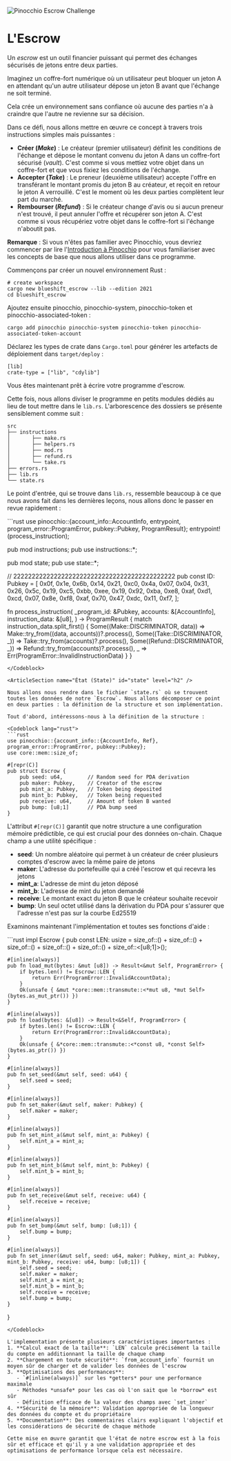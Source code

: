 ![Pinocchio Escrow Challenge](/graphics/challenge-banners/pinocchio-escrow.png)

# L'Escrow

Un *escrow* est un outil financier puissant qui permet des échanges sécurisés de jetons entre deux parties.

Imaginez un coffre-fort numérique où un utilisateur peut bloquer un jeton A en attendant qu'un autre utilisateur dépose un jeton B avant que l'échange ne soit terminé. 

Cela crée un environnement sans confiance où aucune des parties n'a à craindre que l'autre ne revienne sur sa décision.

Dans ce défi, nous allons mettre en œuvre ce concept à travers trois instructions simples mais puissantes :
- **Créer (*Make*)** : Le créateur (premier utilisateur) définit les conditions de l'échange et dépose le montant convenu du jeton A dans un coffre-fort sécurisé (*vault*). C'est comme si vous mettiez votre objet dans un coffre-fort et que vous fixiez les conditions de l'échange.
- **Accepter (*Take*)** : Le preneur (deuxième utilisateur) accepte l'offre en transférant le montant promis du jeton B au créateur, et reçoit en retour le jeton A verrouillé. C'est le moment où les deux parties complètent leur part du marché.
- **Rembourser (*Refund*)** : Si le créateur change d'avis ou si aucun preneur n'est trouvé, il peut annuler l'offre et récupérer son jeton A. C'est comme si vous récupériez votre objet dans le coffre-fort si l'échange n'aboutit pas.

**Remarque** : Si vous n'êtes pas familier avec Pinocchio, vous devriez commencer par lire l'[Introduction à Pinocchio](/en/courses/introduction-to-pinocchio) pour vous familiariser avec les concepts de base que nous allons utiliser dans ce programme.

<ArticleSection name="Installation" id="installation" level="h2" />

Commençons par créer un nouvel environnement Rust :

```
# create workspace
cargo new blueshift_escrow --lib --edition 2021
cd blueshift_escrow
```

Ajoutez ensuite pinocchio, pinocchio-system, pinocchio-token et pinocchio-associated-token :

```
cargo add pinocchio pinocchio-system pinocchio-token pinocchio-associated-token-account
```

Déclarez les types de crate dans `Cargo.toml` pour générer les artefacts de déploiement dans `target/deploy` :

```
[lib]
crate-type = ["lib", "cdylib"]
```

Vous êtes maintenant prêt à écrire votre programme d'escrow.

<ArticleSection name="Modèle" id="template" level="h2" />

Cette fois, nous allons diviser le programme en petits modules dédiés au lieu de tout mettre dans le `lib.rs`. L'arborescence des dossiers se présente sensiblement comme suit :

```
src
├── instructions
│       ├── make.rs
│       ├── helpers.rs
│       ├── mod.rs
│       ├── refund.rs
│       └── take.rs
├── errors.rs
├── lib.rs
└── state.rs
```

Le point d'entrée, qui se trouve dans `lib.rs`, ressemble beaucoup à ce que nous avons fait dans les dernières leçons, nous allons donc le passer en revue rapidement :

<Codeblock lang="rust">
```rust
use pinocchio::{account_info::AccountInfo, entrypoint, program_error::ProgramError, pubkey::Pubkey, ProgramResult};
entrypoint!(process_instruction);

pub mod instructions;
pub use instructions::*;

pub mod state;
pub use state::*;

// 22222222222222222222222222222222222222222222
pub const ID: Pubkey = [
    0x0f, 0x1e, 0x6b, 0x14, 0x21, 0xc0, 0x4a, 0x07,
    0x04, 0x31, 0x26, 0x5c, 0x19, 0xc5, 0xbb, 0xee,
    0x19, 0x92, 0xba, 0xe8, 0xaf, 0xd1, 0xcd, 0x07,
    0x8e, 0xf8, 0xaf, 0x70, 0x47, 0xdc, 0x11, 0xf7,
];

fn process_instruction(
    _program_id: &Pubkey,
    accounts: &[AccountInfo],
    instruction_data: &[u8],
) -> ProgramResult {
    match instruction_data.split_first() {
        Some((Make::DISCRIMINATOR, data)) => Make::try_from((data, accounts))?.process(),
        Some((Take::DISCRIMINATOR, _)) => Take::try_from(accounts)?.process(),
        Some((Refund::DISCRIMINATOR, _)) => Refund::try_from(accounts)?.process(),
        _ => Err(ProgramError::InvalidInstructionData)
    }
}
```
</Codeblock>

<ArticleSection name="État (State)" id="state" level="h2" />

Nous allons nous rendre dans le fichier `state.rs` où se trouvent toutes les données de notre `Escrow`. Nous allons décomposer ce point en deux parties : la définition de la structure et son implémentation.

Tout d'abord, intéressons-nous à la définition de la structure :

<Codeblock lang="rust">
```rust
use pinocchio::{account_info::{AccountInfo, Ref}, program_error::ProgramError, pubkey::Pubkey};
use core::mem::size_of;

#[repr(C)]
pub struct Escrow {
    pub seed: u64,        // Random seed for PDA derivation
    pub maker: Pubkey,    // Creator of the escrow
    pub mint_a: Pubkey,   // Token being deposited
    pub mint_b: Pubkey,   // Token being requested
    pub receive: u64,     // Amount of token B wanted
    pub bump: [u8;1]      // PDA bump seed
}
```
</Codeblock>

L'attribut `#[repr(C)]` garantit que notre structure a une configuration mémoire prédictible, ce qui est crucial pour des données on-chain. Chaque champ a une utilité spécifique :
- **seed**: Un nombre aléatoire qui permet à un créateur de créer plusieurs comptes d'escrow avec la même paire de jetons
- **maker**: L'adresse du portefeuille qui a créé l'escrow et qui recevra les jetons
- **mint_a**: L'adresse de mint du jeton déposé
- **mint_b**: L'adresse de mint du jeton demandé
- **receive**: Le montant exact du jeton B que le créateur souhaite recevoir
- **bump**: Un seul octet utilisé dans la dérivation du PDA pour s'assurer que l'adresse n'est pas sur la courbe Ed25519

Examinons maintenant l'implémentation et toutes ses fonctions d'aide :

<Codeblock lang="rust">
```rust
impl Escrow {
    pub const LEN: usize = size_of::<u64>() 
    + size_of::<Pubkey>() 
    + size_of::<Pubkey>() 
    + size_of::<Pubkey>() 
    + size_of::<u64>()
    + size_of::<[u8;1]>();

    #[inline(always)]
    pub fn load_mut(bytes: &mut [u8]) -> Result<&mut Self, ProgramError> {
        if bytes.len() != Escrow::LEN {
            return Err(ProgramError::InvalidAccountData);
        }
        Ok(unsafe { &mut *core::mem::transmute::<*mut u8, *mut Self>(bytes.as_mut_ptr()) })
    }

    #[inline(always)]
    pub fn load(bytes: &[u8]) -> Result<&Self, ProgramError> {
        if bytes.len() != Escrow::LEN {
            return Err(ProgramError::InvalidAccountData);
        }
        Ok(unsafe { &*core::mem::transmute::<*const u8, *const Self>(bytes.as_ptr()) })
    }

    #[inline(always)]
    pub fn set_seed(&mut self, seed: u64) {
        self.seed = seed;
    }

    #[inline(always)]
    pub fn set_maker(&mut self, maker: Pubkey) {
        self.maker = maker;
    }

    #[inline(always)]
    pub fn set_mint_a(&mut self, mint_a: Pubkey) {
        self.mint_a = mint_a;
    }

    #[inline(always)]
    pub fn set_mint_b(&mut self, mint_b: Pubkey) {
        self.mint_b = mint_b;
    }

    #[inline(always)]
    pub fn set_receive(&mut self, receive: u64) {
        self.receive = receive;
    }

    #[inline(always)]
    pub fn set_bump(&mut self, bump: [u8;1]) {
        self.bump = bump;
    }

    #[inline(always)]
    pub fn set_inner(&mut self, seed: u64, maker: Pubkey, mint_a: Pubkey, mint_b: Pubkey, receive: u64, bump: [u8;1]) {
        self.seed = seed;
        self.maker = maker;
        self.mint_a = mint_a;
        self.mint_b = mint_b;
        self.receive = receive;
        self.bump = bump;
    }
}
```
</Codeblock>

L'implementation présente plusieurs caractéristiques importantes :
1. **Calcul exact de la taille**: `LEN` calcule précisément la taille du compte en additionnant la taille de chaque champ
2. **Chargement en toute sécurité**: `from_account_info` fournit un moyen sûr de charger et de valider les données de l'escrow
3. **Optimisations des performances**:
   - `#[inline(always)]` sur les *getters* pour une performance maximale
   - Méthodes *unsafe* pour les cas où l'on sait que le *borrow* est sûr
   - Définition efficace de la valeur des champs avec `set_inner`
4. **Sécurité de la mémoire**: Validation appropriée de la longueur des données du compte et du propriétaire
5. **Documentation**: Des commentaires clairs expliquant l'objectif et les considérations de sécurité de chaque méthode

Cette mise en œuvre garantit que l'état de notre escrow est à la fois sûr et efficace et qu'il y a une validation appropriée et des optimisations de performance lorsque cela est nécessaire.
